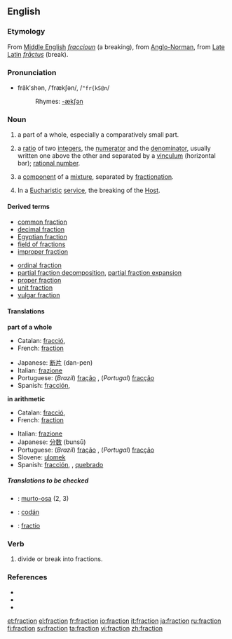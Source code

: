 ==English==
===Etymology===
From [[Middle English]] ''[[fraccioun]]'' (a breaking), from [[Anglo-Norman]], from [[Late Latin]] ''[[frāctus]]'' (break).

===Pronunciation===
*frăkʹshən, /ˈfrækʃən/, /<tt>"fr{kS@n</tt>/
*:Rhymes: [[Rhymes:English:-ækʃən|-ækʃən]]

===Noun===
{{en-noun}}
# a part of a whole, especially a comparatively small part.
#{{arithmetic}} a [[ratio]] of two [[integer]]s, the [[numerator]] and the [[denominator]], usually written one above the other and separated by a [[vinculum]] (horizontal bar); [[rational number]].
#{{chemistry}} a [[component]] of a [[mixture]], separated by [[fractionation]].
# In a [[Eucharistic]] [[service]], the breaking of the [[Host]].

====Derived terms====
{{top2}}
*[[common fraction]]
*[[decimal fraction]]
*[[Egyptian fraction]]
*[[field of fractions]]
*[[improper fraction]]
{{mid2}}
*[[ordinal fraction]]
*[[partial fraction decomposition]], [[partial fraction expansion]]
*[[proper fraction]]
*[[unit fraction]]
*[[vulgar fraction]]
{{bottom}}

====Translations====
'''part of a whole'''
{{top}}
*Catalan: [[fracció]], {{f}}
*French: [[fraction#French|fraction]] {{f}}
{{mid}}
*Japanese: [[断片]] (dan-pen)
*Italian: [[frazione]] {{f}}
*Portuguese: (''Brazil'') [[fração]] {{f}}, (''Portugal'') [[fracção]] {{f}}
*Spanish: [[fracción]], {{f}}
{{bottom}}

'''in arithmetic'''
{{top}}
*Catalan: [[fracció]], {{f}}
*French: [[fraction#French|fraction]] {{f}}
{{mid}}
*Italian: [[frazione]] {{f}}
*Japanese: [[分数]] (bunsū)
*Portuguese: (''Brazil'') [[fração]] {{f}}, (''Portugal'') [[fracção]] {{f}}
*Slovene: [[ulomek]] {{m}}
*Spanish: [[fracción]], {{f}}, [[quebrado]] {{m}}
{{bottom}}

<!--rfv-sense
'''part of a particular society or group'''
{{top}}
{{mid}}
{{bottom}}
-->

=====Translations to be checked=====
<!--Remove this section once all of the translations below have been moved into the tables above.-->
{{checktrans}}
*{{ttbc|Finnish}}: [[murto-osa]] (2, 3)
*{{ttbc|Irish}}: [[codán]]
*{{ttbc|Latin}}: [[fractio]]

=== Verb ===
{{en-verb}}
# divide or break into fractions.

=== References ===
* {{R:Dictionary.com|fraction}}
* {{R:American Heritage 2000|fraction}}
* {{R:WordNet 2003|fraction}}

[[et:fraction]]
[[el:fraction]]
[[fr:fraction]]
[[io:fraction]]
[[it:fraction]]
[[ja:fraction]]
[[ru:fraction]]
[[fi:fraction]]
[[sv:fraction]]
[[ta:fraction]]
[[vi:fraction]]
[[zh:fraction]]